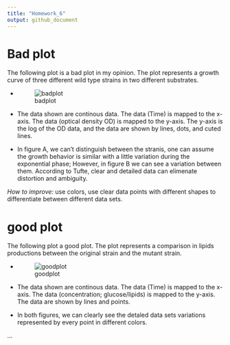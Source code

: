 ```yaml
---
title: "Homework_6"
output: github_document
---
```




# Bad plot

The following plot is a bad plot in my opinion. The plot represents a growth curve of three different wild type strains in two different substrates.


- ![badplot](/Users/AliAbdulaziz/Desktop/UTK/Fall2021/MICR575/MICR_575/bad_plot.png)


- The data shown are continous data. The data (Time) is mapped to the x-axis. The data (optical density OD) is mapped to the y-axis. The y-axis is the log of the OD data, and the data are shown by lines, dots, and cuted lines.

- In figure A, we can't distinguish between the stranis, one can assume the growth behavior is similar with a little variation during the exponential phase; However, in figure B we can see a variation between them. According to Tufte, clear and detailed data can elimenate distortion and ambiguity.

_How to improve:_ use colors, use clear data points with different shapes to differentiate between different data sets.




# good plot

The following plot a good plot. The plot represents a comparison in lipids productions between the original strain and the mutant strain. 


- ![goodplot](/Users/AliAbdulaziz/Desktop/UTK/Fall2021/MICR575/MICR_575/good_plot.png)


- The data shown are continous data. The data (Time) is mapped to the x-axis. The data (concentration; glucose/lipids) is mapped to the y-axis. The data are shown by lines and points.

- In both figures, we can clearly see the detaled data sets variations represented by every point in different colors.

...